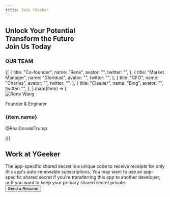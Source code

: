 ```yaml
---
title: Join YGeeker
---
```



<section className="flex min-h-[60vh] flex-col items-center justify-center space-y-12 px-2 sm:px-0">
	<div className="text-center">
		<h2 className="text-3xl font-bold uppercase text-slate-600">
			Unlock Your <span className="text-green-600">Potential</span>
			<br />
			Transform the
			<span className="text-blue-600">Future</span> <br /> Join Us Today
		</h2>
	</div>
</section>
<section className="mt-12 flex justify-center">
	<div className="w-full max-w-[900px] px-3 text-left">
		<h3 className="mb-4 text-2xl font-bold text-black">OUR TEAM</h3>
		<div className="grid grid-cols-2 gap-4 sm:grid-cols-3">
			{[
				{
					title: "Co-founder",
					name: "Rene",
					avator: "",
					twitter: "",
				},
				{
					title: "Market Manager",
					name: "Gloridust",
					avator: "",
					twitter: "",
				},
				{
					title: "CFO",
					name: "Charles",
					avator: "",
					twitter: "",
				},
				{
					title: "Cleaner",
					name: "Bing",
					avator: "",
					twitter: "",
				},
			].map((item) => (
				<div className="flex flex-col items-center rounded-xl bg-white">
					<img
						src="/image/team/charles.png"
						alt="Rene Wang"
						className="mb-2 rounded-lg"
					/>
					<div className="px-2 py-6 text-center">
						<p className="font-regular text-sm">
							Founder & Engineer
						</p>
						<h3 className="text-lg font-bold text-gray-700">
							{item.name}
						</h3>
						<p className="text-blue-500">@RealDonaldTrump</p>
					</div>
				</div>
			))}
		</div>
	</div>
</section>
<section className="mt-12 flex justify-center bg-blue-400 p-12 text-white">
	<div className="max-w-[900px] text-center">
		<h2 className="mb-4 text-3xl">Work at YGeeker</h2>
		<div>
			The app-specific shared secret is a unique code to receive receipts
			for only this app's auto-renewable subscriptions. You may want to
			use an app-specific shared secret if you're transferring this app to
			another developer, or if you want to keep your primary shared secret
			private.
		</div>
		<button className="mt-4 rounded-full bg-white px-6 py-2 text-blue-500 hover:bg-blue-100">
			Send a Resume
		</button>
	</div>
</section>
